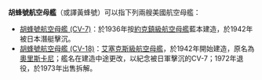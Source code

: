 '''胡蜂號航空母艦'''（或譯黃蜂號）可以指下列兩艘美國航空母艦：

* [[胡蜂號航空母艦_(CV-7)|胡蜂號航空母艦 (CV-7)]]：於1936年按[[約克鎮級航空母艦|約克鎮級航空母艦]]藍本建造，於1942年被日本潛艇擊沉。
* [[胡蜂號航空母艦_(CV-18)|胡蜂號航空母艦 (CV-18)]]：[[艾塞克斯級航空母艦|艾塞克斯級航空母艦]]，於1942年開始建造，原名為[[奧里斯卡尼|奧里斯卡尼]]；艦名在建造中途更改，以紀念被日軍擊沉的CV-7；1972年退役，於1973年出售拆解。

{{disambig|Cat=武器消歧義}}